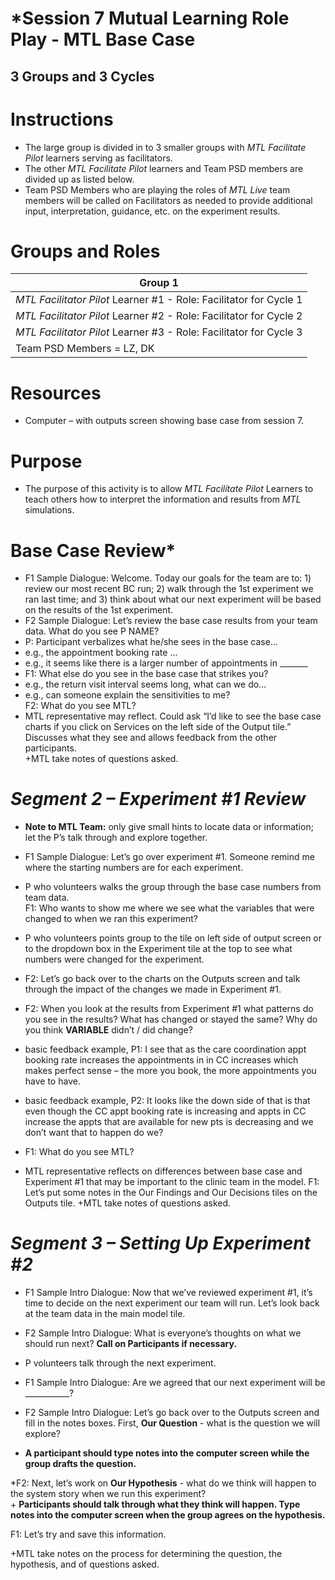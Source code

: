 # *Session 7 Mutual Learning Role Play - MTL Base Case
## 3 Groups and 3 Cycles

# Instructions
* The large group is divided in to 3 smaller groups with *MTL Facilitate Pilot* learners serving as facilitators. 
* The other *MTL Facilitate Pilot* learners and Team PSD members are divided up as listed below. 
* Team PSD Members who are playing the roles of *MTL Live* team members will be called on Facilitators as needed to provide additional input, interpretation, guidance, etc. on the experiment results.

# Groups and Roles

Group 1 | Group 2 | Group 3  |
----------------------------  |
*MTL Facilitator Pilot* Learner #1 - Role: Facilitator for Cycle 1  |
*MTL Facilitator Pilot* Learner #2 - Role: Facilitator for Cycle 2  |
*MTL Facilitator Pilot* Learner #3 - Role: Facilitator for Cycle 3  |
Team PSD Members = LZ, DK | MTL = TR, SP | MTL = DL, JB  |

# Resources
+ Computer – with outputs screen showing base case from session 7.

# Purpose
* The purpose of this activity is to allow *MTL Facilitate Pilot* Learners to teach others how to interpret the information and results from *MTL* simulations.  

# Base Case Review*  
* F1 Sample Dialogue: Welcome. Today our goals for the team are to: 1) review our most recent BC run; 2) walk through the 1st experiment we ran last time; and 3) think about what our next experiment will be based on the results of the 1st experiment.  
* F2 Sample Dialogue: Let’s review the base case results from your team data. What do you see P NAME?  
* P:   Participant verbalizes what he/she sees in the base case…  
+ e.g., the appointment booking rate …  
+ e.g., it seems like there is a larger number of appointments in _______  
* F1:  What else do you see in the base case that strikes you?  
+ e.g., the return visit interval seems long, what can we do…  
+ e.g., can someone explain the sensitivities to me?  
F2: What do you see MTL?  
+ MTL representative may reflect. Could ask “I’d like to see the base case charts if you click on Services on the left side of the Output tile.” Discusses what they see and allows feedback from the other participants.  
+MTL take notes of questions asked.  

# *Segment 2 – Experiment #1 Review*  
+ **Note to MTL Team:** only give small hints to locate data or information; let the P’s talk through and explore together.  

* F1 Sample Dialogue:  Let’s go over experiment #1. Someone remind me where the starting numbers are for each experiment.  
+ P who volunteers walks the group through the base case numbers from team data.  
F1: Who wants to show me where we see what the variables that were changed to when we ran this experiment?  
+ P who volunteers points group to the tile on left side of output screen or to the dropdown box in the Experiment tile at the top to see what numbers were changed for the experiment.  
* F2: Let’s go back over to the charts on the Outputs screen and talk through the impact of the changes we made in Experiment #1.  
* F2: When you look at the results from Experiment #1 what patterns do you see in the results? What has changed or stayed the same? Why do you think __VARIABLE__ didn’t / did change?  
+ basic feedback example, P1:  I see that as the care coordination appt booking rate increases the appointments in in CC increases which makes perfect sense – the more you book, the more appointments you have to have.  
+ basic feedback example, P2: It looks like the down side of that is that even though the CC appt booking rate is increasing and appts in CC increase the appts that are available for new pts is decreasing and we don’t want that to happen do we?  
* F1: What do you see MTL?  
+ MTL representative reflects on differences between base case and Experiment #1 that may be important to the clinic team in the model.
F1: Let’s put some notes in the Our Findings and Our Decisions tiles on the Outputs tile.
+MTL take notes of questions asked.

# *Segment 3 – Setting Up Experiment #2*
* F1 Sample Intro Dialogue:  Now that we’ve reviewed experiment #1, it’s time to decide on the next experiment our team will run. Let’s look back at the team data in the main model tile. 
* F2 Sample Intro Dialogue:   What is everyone’s thoughts on what we should run next? **Call on Participants if necessary.**  
+ P volunteers talk through the next experiment.  
* F1 Sample Intro Dialogue: Are we agreed that our next experiment will be ___________?  

* F2 Sample Intro Dialogue: Let’s go back over to the Outputs screen and fill in the notes boxes. First, **Our Question** - what is the question we will explore?  
+ **A participant should type notes into the computer screen while the group drafts the question.**  

*F2: Next, let’s work on **Our Hypothesis** - what do we think will happen to the system story when we run this experiment?  
+ **Participants should talk through what they think will happen. Type notes into the computer screen when the group agrees on the hypothesis.**  

F1: Let’s try and save this information.  

+MTL take notes on the process for determining the question, the hypothesis, and of questions asked.  
